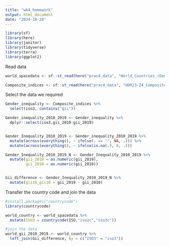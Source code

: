 ```yaml
---
title: "wk4_homework"
output: html_document
date: "2024-10-28"
---
```


```r
library(sf)
library(here)
library(janitor)
library(tidyverse)
library(terra)
library(ggplot2)
```

Read data
```r
world_spacedata <- sf::st_read(here("prac4_data", "World_Countries_(Generalized)_9029012925078512962 (1).geojson"))

Composite_indices <- sf::st_read(here("prac4_data", "HDR23-24_Composite_indices_complete_time_series.csv"))
```

Select the data we required
```r
Gender_inequality <- Composite_indices %>%
  select(iso3, contains("gii"))

Gender_inequality_2010_2019 <- Gender_inequality %>%
  dplyr::select(iso3,gii_2010:gii_2019)


Gender_Inequality_2010_2019 <- Gender_inequality_2010_2019 %>%
  mutate(across(everything(), ~ ifelse(. == "", NA, .))) %>%
  mutate(across(everything(), ~ ifelse(is.na(.), 0, .)))

Gender_Inequality_2010_2019_N <- Gender_Inequality_2010_2019 %>%
  mutate(gii_2019 = as.numeric(gii_2019),
         gii_2010 = as.numeric(gii_2010))


Gii_difference <- Gender_Inequality_2010_2019_N %>%
  mutate(gii19_gii10 = gii_2019 - gii_2010)
```

Transfer the country code and join the data
```r
#install.packages("countrycode")
library(countrycode)

world_country <- world_spacedata %>%
  mutate(ISO3 = countrycode(ISO,"iso2c","iso3c"))

#join the data
world_gii_2010_2019 <- world_country %>%
  left_join(Gii_difference, by = c("ISO3" = "iso3"))
```


